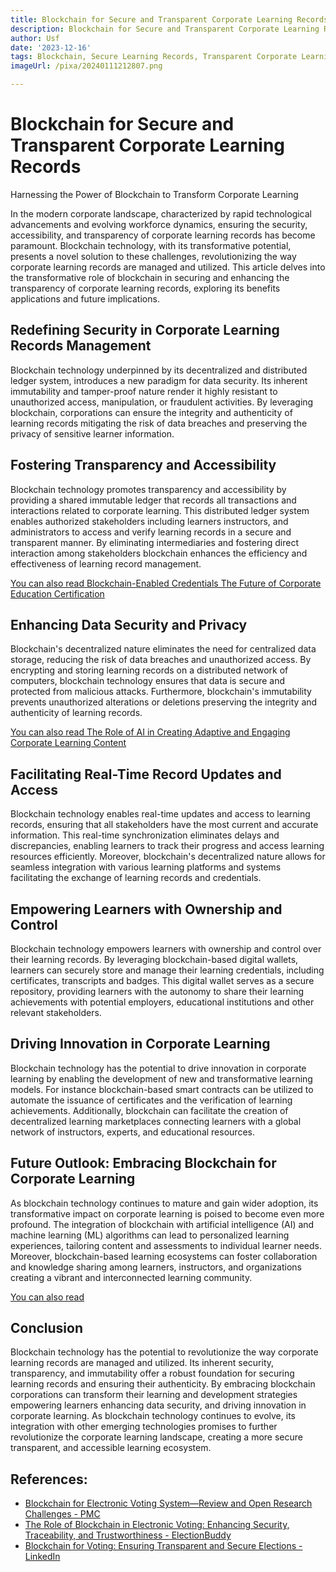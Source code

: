 ```yaml
---
title: Blockchain for Secure and Transparent Corporate Learning Records
description: Blockchain for Secure and Transparent Corporate Learning Records
author: Usf
date: '2023-12-16'
tags: Blockchain, Secure Learning Records, Transparent Corporate Learning Records
imageUrl: /pixa/20240111212807.png

---
```

# Blockchain for Secure and  Transparent Corporate Learning Records

Harnessing the Power of Blockchain to  Transform Corporate Learning

In the modern corporate landscape, characterized by rapid technological advancements and evolving workforce dynamics, ensuring the security,  accessibility, and transparency of  corporate learning records  has  become paramount.  Blockchain technology, with its  transformative potential, presents a novel solution to these challenges,  revolutionizing the way corporate learning records are  managed  and utilized. This  article delves into the  transformative role of blockchain in securing and enhancing  the transparency of corporate learning records, exploring  its benefits applications and future implications.

## Redefining Security in Corporate Learning  Records Management

Blockchain technology underpinned by its decentralized and  distributed ledger system, introduces a new paradigm for data  security. Its inherent immutability  and tamper-proof nature render it highly resistant to unauthorized access, manipulation, or fraudulent activities. By leveraging blockchain, corporations can ensure the integrity and authenticity of learning records mitigating the risk of data breaches and preserving the  privacy of sensitive learner information.

## Fostering Transparency and Accessibility

Blockchain  technology promotes transparency and accessibility by providing a shared immutable ledger that records all transactions and interactions related to corporate  learning. This distributed  ledger  system enables  authorized stakeholders including learners instructors,  and  administrators to access and verify learning  records in a secure and transparent manner. By eliminating  intermediaries and fostering direct interaction among stakeholders blockchain enhances the efficiency  and effectiveness of learning record management.

[You can also read Blockchain-Enabled Credentials The Future  of Corporate Education Certification](Blockchain-Enabled%20Credentials%20The%20Future%20of%20Corporate%20Education%20Certification)


## Enhancing  Data Security  and Privacy

Blockchain's decentralized nature eliminates the need for centralized data storage, reducing  the risk  of data breaches and unauthorized access. By encrypting and storing  learning records on a distributed network of computers, blockchain technology ensures that data is secure and protected from malicious attacks. Furthermore, blockchain's immutability prevents unauthorized alterations or deletions preserving the integrity and authenticity  of  learning  records.

[You can also read The  Role of AI in Creating Adaptive and Engaging Corporate Learning Content](The%20Role%20of%20AI%20in%20Creating%20Adaptive%20and%20Engaging%20Corporate%20Learning%20Content)


## Facilitating Real-Time Record Updates and Access

Blockchain technology enables real-time updates and access to learning records, ensuring that all stakeholders have the  most current and accurate information. This real-time synchronization eliminates delays and discrepancies, enabling  learners to track their progress and access learning resources efficiently. Moreover, blockchain's decentralized nature allows for seamless integration with  various learning platforms and  systems facilitating the exchange of learning records and credentials.

## Empowering Learners with Ownership and Control

Blockchain technology empowers learners with ownership and control over their learning records. By leveraging blockchain-based digital wallets, learners can securely store and manage their learning credentials, including certificates, transcripts and badges. This digital wallet serves as a secure repository, providing  learners with the autonomy to share their learning achievements with  potential employers, educational institutions and  other relevant stakeholders.

## Driving Innovation in Corporate Learning

Blockchain technology has the potential to drive  innovation in  corporate learning by enabling the  development of new and transformative learning models. For instance blockchain-based smart contracts  can be utilized to automate the  issuance of  certificates and the verification of learning achievements. Additionally, blockchain can facilitate the  creation of decentralized learning marketplaces connecting  learners with a global network of instructors, experts, and educational resources.

## Future Outlook: Embracing Blockchain for Corporate Learning

As blockchain technology continues to mature and gain wider adoption, its transformative impact on  corporate learning is poised to become even more profound. The integration of blockchain with artificial intelligence (AI) and machine learning (ML) algorithms can  lead to personalized learning experiences, tailoring content and assessments to individual learner  needs. Moreover, blockchain-based learning ecosystems can foster collaboration and knowledge  sharing among learners, instructors, and organizations creating a vibrant and interconnected learning community.

[You can also read ]()


## Conclusion

Blockchain technology has the potential to revolutionize the way corporate learning records are managed and utilized. Its inherent security, transparency,  and immutability offer  a robust  foundation for securing learning records and ensuring their  authenticity. By embracing blockchain corporations can transform their learning and development strategies empowering learners  enhancing data security, and  driving innovation in corporate learning. As blockchain technology continues to evolve, its integration with other  emerging technologies promises to further revolutionize the corporate learning landscape, creating a more secure transparent,  and accessible learning ecosystem.

## References:
- [Blockchain for Electronic Voting System—Review and Open Research Challenges - PMC](https://www.ncbi.nlm.nih.gov/pmc/articles/PMC8434614/)
- [The Role of Blockchain in Electronic Voting: Enhancing Security, Traceability, and Trustworthiness - ElectionBuddy](https://electionbuddy.com/blog/2023/07/10/the-role-of-blockchain-in-electronic-voting-enhancing-security-traceability-and-trustworthiness/)
- [Blockchain for Voting: Ensuring Transparent and Secure Elections - LinkedIn](https://www.linkedin.com/pulse/blockchain-voting-ensuring-transparent-secure-elections-harry-b--v7exf?trk=article-ssr-frontend-pulse_more-articles_related-content-card)
